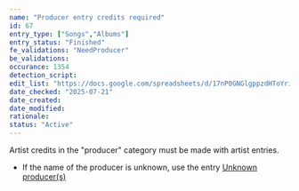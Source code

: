 ```yaml
---
name: "Producer entry credits required"
id: 67
entry_type: ["Songs","Albums"]
entry_status: "Finished"
fe_validations: "NeedProducer"
be_validations:
occurance: 1354
detection_script: 
edit_list: "https://docs.google.com/spreadsheets/d/17nP0GNGlgppzdHToYridM9dsh0QwSnT5GjvPC5pP7LA"
date_checked: "2025-07-21"
date_created:
date_modified:
rationale:
status: "Active"
---
```

Artist credits in the "producer" category must be made with artist entries. 

- If the name of the producer is unknown, use the entry [Unknown producer(s)](https://vocadb.net/Ar/23966)